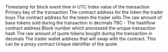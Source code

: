 <ParamField path="evt_block_time">
Timestamp for block event time in UTC
</ParamField>
<ParamField path="evt_index">
Index value of the transaction
</ParamField>
<ParamField path="evt_tx_hash">
Primary key of the transaction
</ParamField>
<ParamField path="quoteToken">
The contract address for the token the trader buys
</ParamField>
<ParamField path="baseToken">
The contract address for the token the trader sells
</ParamField>
<ParamField path="baseTokenAmount">
The raw amount of base tokens sold during the transaction in decimals
</ParamField>
<ParamField path="contract_address">
TBC - The hashflow contract address
</ParamField>
<ParamField path="dstChainId">

</ParamField>
<ParamField path="dstPool">

</ParamField>
<ParamField path="evt_block_number">
Block number which processed the unique transaction hash
</ParamField>
<ParamField path="quoteTokenAmount">
The raw amount of quote tokens bought during the transaction in decimals
</ParamField>
<ParamField path="trader">
The trader wallet address that will swap with the contract. This can be a proxy contract
</ParamField>
<ParamField path="txid">
Unique identifier of the quote
</ParamField>
